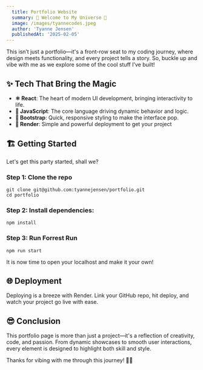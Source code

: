 ```yaml
---
  title: Portfolio Website
  summary: 🚀 Welcome to My Universe 🌌
  image: /images/tyannecodes.jpeg
  author: 'Tyanne Jensen'
  publishedAt: '2025-02-05'
---
```


This isn’t just a portfolio—it's a front-row seat to my coding journey, where
design meets functionality, and every project tells a story. So, buckle up and
vibe with me as we explore some of the cool stuff I’ve built!

## ✨ Tech That Bring the Magic

- **⚛️ React**: The heart of modern UI development, bringing interactivity to
  life.
- **📜 JavaScript**: The core language driving dynamic behavior and logic.
- **🎨 Bootstrap**: Quick, responsive styling to make the interface pop.
- **🚀 Render**: Simple and powerful deployment to get your project

## 🏗 Getting Started

Let's get this party started, shall we?

### Step 1: Clone the repo

```
git clone git@github.com:tyannejensen/portfolio.git
cd portfolio
```

### Step 2: Install dependencies:

```
npm install
```

### Step 3: Run Forrest Run

```
npm run start
```

It is now time to open your localhost and make it your own!

## 🌐 Deployment

Deploying is a breeze with Render. Link your GitHub repo, hit deploy, and watch
your project go live with ease.

## 😎 Conclusion

This portfolio page is more than just a project—it's a reflection of creativity,
code, and passion. From dynamic showcases to smooth user interactions, every
element is designed to highlight both skill and style.

Thanks for vibing with me through this journey! 🚀✨

